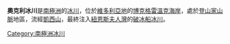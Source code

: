 {{otheruses|奧克利}}
{{Coord|73|42|S|166|08|E||display=title}}

'''奧克利冰川'''是[[南極洲|南極洲]]的[[冰川|冰川]]，位於[[維多利亞地|維多利亞地]]的[[博克格雷溫克海岸|博克格雷溫克海岸]]，處於[[登山家山脈|登山家山脈]]地區，流經[[凱西山|凱西山]]，最終注入[[紐恩斯夫人灣|紐恩斯夫人灣]]的[[破冰船冰川|破冰船冰川]]。

{{DEFAULTSORT:Oakley Glacier}}
[[Category:南極洲冰川|Category:南極洲冰川]]


{{BorchgrevinkCoast-geo-stub}}